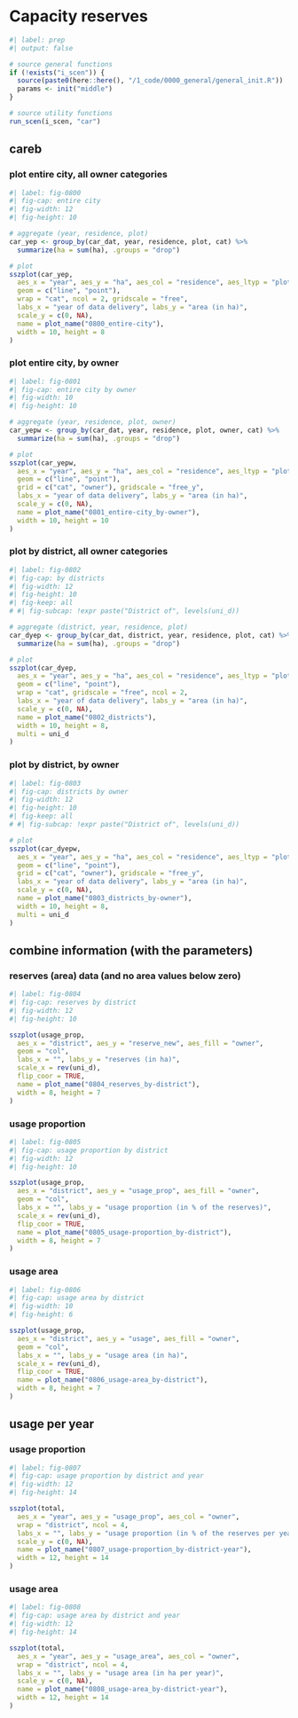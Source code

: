 
# Capacity reserves

```r
#| label: prep
#| output: false

# source general functions
if (!exists("i_scen")) {
  source(paste0(here::here(), "/1_code/0000_general/general_init.R"))
  params <- init("middle")
}

# source utility functions
run_scen(i_scen, "car")

```

## careb

### plot entire city, all owner categories

```r
#| label: fig-0800
#| fig-cap: entire city
#| fig-width: 12
#| fig-height: 10

# aggregate (year, residence, plot)
car_yep <- group_by(car_dat, year, residence, plot, cat) %>%
  summarize(ha = sum(ha), .groups = "drop")

# plot
sszplot(car_yep,
  aes_x = "year", aes_y = "ha", aes_col = "residence", aes_ltyp = "plot",
  geom = c("line", "point"),
  wrap = "cat", ncol = 2, gridscale = "free",
  labs_x = "year of data delivery", labs_y = "area (in ha)",
  scale_y = c(0, NA),
  name = plot_name("0800_entire-city"),
  width = 10, height = 8
)
```

### plot entire city, by owner

```r
#| label: fig-0801
#| fig-cap: entire city by owner
#| fig-width: 10
#| fig-height: 10

# aggregate (year, residence, plot, owner)
car_yepw <- group_by(car_dat, year, residence, plot, owner, cat) %>%
  summarize(ha = sum(ha), .groups = "drop")

# plot
sszplot(car_yepw,
  aes_x = "year", aes_y = "ha", aes_col = "residence", aes_ltyp = "plot",
  geom = c("line", "point"),
  grid = c("cat", "owner"), gridscale = "free_y",
  labs_x = "year of data delivery", labs_y = "area (in ha)",
  scale_y = c(0, NA),
  name = plot_name("0801_entire-city_by-owner"),
  width = 10, height = 10
)
```

### plot by district, all owner categories

```r
#| label: fig-0802
#| fig-cap: by districts
#| fig-width: 12
#| fig-height: 10
#| fig-keep: all
# #| fig-subcap: !expr paste("District of", levels(uni_d))

# aggregate (district, year, residence, plot)
car_dyep <- group_by(car_dat, district, year, residence, plot, cat) %>%
  summarize(ha = sum(ha), .groups = "drop")

# plot
sszplot(car_dyep,
  aes_x = "year", aes_y = "ha", aes_col = "residence", aes_ltyp = "plot",
  geom = c("line", "point"),
  wrap = "cat", gridscale = "free", ncol = 2,
  labs_x = "year of data delivery", labs_y = "area (in ha)",
  scale_y = c(0, NA),
  name = plot_name("0802_districts"),
  width = 10, height = 8,
  multi = uni_d
)
```

### plot by district, by owner

```r
#| label: fig-0803
#| fig-cap: districts by owner
#| fig-width: 12
#| fig-height: 10
#| fig-keep: all
# #| fig-subcap: !expr paste("District of", levels(uni_d))

# plot
sszplot(car_dyepw,
  aes_x = "year", aes_y = "ha", aes_col = "residence", aes_ltyp = "plot",
  geom = c("line", "point"),
  grid = c("cat", "owner"), gridscale = "free_y",
  labs_x = "year of data delivery", labs_y = "area (in ha)",
  scale_y = c(0, NA),
  name = plot_name("0803_districts_by-owner"),
  width = 10, height = 8,
  multi = uni_d
)
```

## combine information (with the parameters)
### reserves (area) data (and no area values below zero)

```r
#| label: fig-0804
#| fig-cap: reserves by district
#| fig-width: 12
#| fig-height: 10

sszplot(usage_prop,
  aes_x = "district", aes_y = "reserve_new", aes_fill = "owner",
  geom = "col",
  labs_x = "", labs_y = "reserves (in ha)",
  scale_x = rev(uni_d),
  flip_coor = TRUE,
  name = plot_name("0804_reserves_by-district"),
  width = 8, height = 7
)
```

### usage proportion

```r
#| label: fig-0805
#| fig-cap: usage proportion by district
#| fig-width: 12
#| fig-height: 10

sszplot(usage_prop,
  aes_x = "district", aes_y = "usage_prop", aes_fill = "owner",
  geom = "col",
  labs_x = "", labs_y = "usage proportion (in % of the reserves)",
  scale_x = rev(uni_d),
  flip_coor = TRUE,
  name = plot_name("0805_usage-proportion_by-district"),
  width = 8, height = 7
)
```

### usage area

```r
#| label: fig-0806
#| fig-cap: usage area by district
#| fig-width: 10
#| fig-height: 6

sszplot(usage_prop,
  aes_x = "district", aes_y = "usage", aes_fill = "owner",
  geom = "col",
  labs_x = "", labs_y = "usage area (in ha)",
  scale_x = rev(uni_d),
  flip_coor = TRUE,  
  name = plot_name("0806_usage-area_by-district"),
  width = 8, height = 7
)
```

## usage per year
### usage proportion

```r
#| label: fig-0807
#| fig-cap: usage proportion by district and year
#| fig-width: 12
#| fig-height: 14

sszplot(total,
  aes_x = "year", aes_y = "usage_prop", aes_col = "owner",
  wrap = "district", ncol = 4,
  labs_x = "", labs_y = "usage proportion (in % of the reserves per year)",
  scale_y = c(0, NA),
  name = plot_name("0807_usage-proportion_by-district-year"),
  width = 12, height = 14
)
```

### usage area

```r
#| label: fig-0808
#| fig-cap: usage area by district and year
#| fig-width: 12
#| fig-height: 14

sszplot(total,
  aes_x = "year", aes_y = "usage_area", aes_col = "owner",
  wrap = "district", ncol = 4,
  labs_x = "", labs_y = "usage area (in ha per year)",
  scale_y = c(0, NA),
  name = plot_name("0808_usage-area_by-district-year"),
  width = 12, height = 14
)
```
